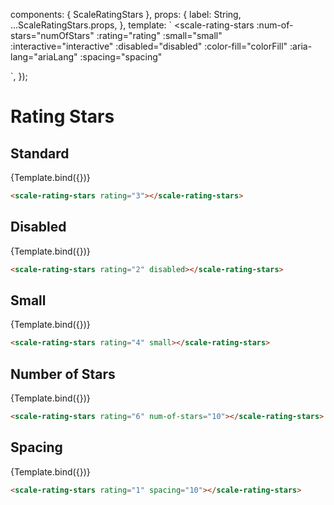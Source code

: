 
<Meta
  title="Beta Components/Rating Stars"
  component={ScaleRatingStars}
  argTypes={{}}
/>

  components: { ScaleRatingStars },
  props: {
    label: String,
    ...ScaleRatingStars.props,
  },
  template: `
  <scale-rating-stars
    :num-of-stars="numOfStars"
    :rating="rating"
    :small="small"
    :interactive="interactive"
    :disabled="disabled"
    :color-fill="colorFill"
    :aria-lang="ariaLang"
    :spacing="spacing"
  >
  </scale-rating-stars>
    `,
});

# Rating Stars

## Standard

<Canvas withSource="none">
  <Story
    name="Standard"
    args={{
      rating: 3,
    }}
  >
    {Template.bind({})}
  </Story>
</Canvas>

<ArgsTable story="Standard" />

```html
<scale-rating-stars rating="3"></scale-rating-stars>
```

## Disabled

<Canvas withSource="none">
  <Story
    name="Disabled"
    args={{
      disabled: true,
      rating: 2
    }}
  >
    {Template.bind({})}
  </Story>
</Canvas>

```html
<scale-rating-stars rating="2" disabled></scale-rating-stars>
```

## Small

<Canvas withSource="none">
  <Story
    name="Small"
    args={{
      rating: 4,
      small: true
    }}
  >
    {Template.bind({})}
  </Story>
</Canvas>

```html
<scale-rating-stars rating="4" small></scale-rating-stars>
```

## Number of Stars

<Canvas withSource="none">
  <Story
    name="Number of Stars"
    args={{
      rating: 6,
      numOfStars: 10
    }}
  >
    {Template.bind({})}
  </Story>
</Canvas>

```html
<scale-rating-stars rating="6" num-of-stars="10"></scale-rating-stars>
```

## Spacing

<Canvas withSource="none">
  <Story
    name="Spacing"
    args={{
      rating: 1,
      spacing: 10
    }}
  >
    {Template.bind({})}
  </Story>
</Canvas>

```html
<scale-rating-stars rating="1" spacing="10"></scale-rating-stars>
```
